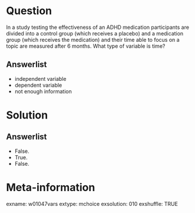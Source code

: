 Question
========
In a study testing the effectiveness of an ADHD medication participants are divided into a control group (which receives a placebo) and a medication group (which receives the medication) and their time able to focus on a topic are measured after 6 months. What type of variable is time?

Answerlist
----------
* independent variable
* dependent variable
* not enough information


Solution
========

Answerlist
----------
* False.
* True.
* False.


Meta-information
================
exname: w01047vars
extype: mchoice
exsolution: 010
exshuffle: TRUE